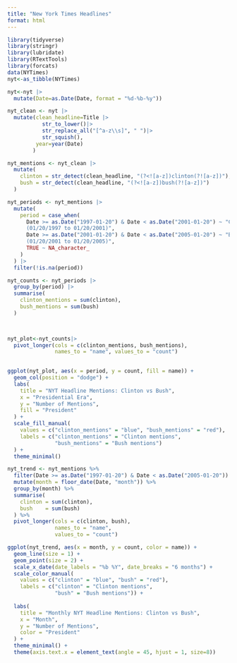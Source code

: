 ```yaml
---
title: "New York Times Headlines"
format: html
---
```


```r
library(tidyverse)
library(stringr)
library(lubridate)
library(RTextTools) 
library(forcats)
data(NYTimes)
nyt<-as_tibble(NYTimes)

nyt<-nyt |>
  mutate(Date=as.Date(Date, format = "%d-%b-%y"))

nyt_clean <- nyt |>
  mutate(clean_headline=Title |>
           str_to_lower()|>
           str_replace_all("[^a-z\\s]", " ")|>
           str_squish(),
         year=year(Date)
        )

nyt_mentions <- nyt_clean |>
  mutate(
    clinton = str_detect(clean_headline, "(?<![a-z])clinton(?![a-z])"),
    bush = str_detect(clean_headline, "(?<![a-z])bush(?![a-z])")
  )

nyt_periods <- nyt_mentions |>
  mutate(
    period = case_when(
      Date >= as.Date("1997-01-20") & Date < as.Date("2001-01-20") ~ "Clinton Era 
      (01/20/1997 to 01/20/2001)",
      Date >= as.Date("2001-01-20") & Date < as.Date("2005-01-20") ~ "Bush era 
      (01/20/2001 to 01/20/2005)",
      TRUE ~ NA_character_
    )
  ) |>
  filter(!is.na(period))

nyt_counts <- nyt_periods |>
  group_by(period) |>
  summarise(
    clinton_mentions = sum(clinton),
    bush_mentions = sum(bush)
  )

  

nyt_plot<-nyt_counts|>
  pivot_longer(cols = c(clinton_mentions, bush_mentions),
               names_to = "name", values_to = "count") 
  

ggplot(nyt_plot, aes(x = period, y = count, fill = name)) +
  geom_col(position = "dodge") +
  labs(
    title = "NYT Headline Mentions: Clinton vs Bush",
    x = "Presidential Era", 
    y = "Number of Mentions",
    fill = "President"
  ) +
  scale_fill_manual(
    values = c("clinton_mentions" = "blue", "bush_mentions" = "red"),
    labels = c("clinton_mentions" = "Clinton mentions",
               "bush_mentions" = "Bush mentions")
  ) +
  theme_minimal()

nyt_trend <- nyt_mentions %>%
  filter(Date >= as.Date("1997-01-20") & Date < as.Date("2005-01-20")) %>%
  mutate(month = floor_date(Date, "month")) %>%
  group_by(month) %>%
  summarise(
    clinton = sum(clinton),
    bush    = sum(bush)
  ) %>%
  pivot_longer(cols = c(clinton, bush),
               names_to = "name",
               values_to = "count")

ggplot(nyt_trend, aes(x = month, y = count, color = name)) +
  geom_line(size = 1) +
  geom_point(size = 2) +
  scale_x_date(date_labels = "%b %Y", date_breaks = "6 months") + 
  scale_color_manual(
    values = c("clinton" = "blue", "bush" = "red"),
    labels = c("clinton" = "Clinton mentions",
               "bush" = "Bush mentions")) +
  
  labs(
    title = "Monthly NYT Headline Mentions: Clinton vs Bush",
    x = "Month",
    y = "Number of Mentions",
    color = "President"
  ) +
  theme_minimal() +
  theme(axis.text.x = element_text(angle = 45, hjust = 1, size=8)) 
  


```
